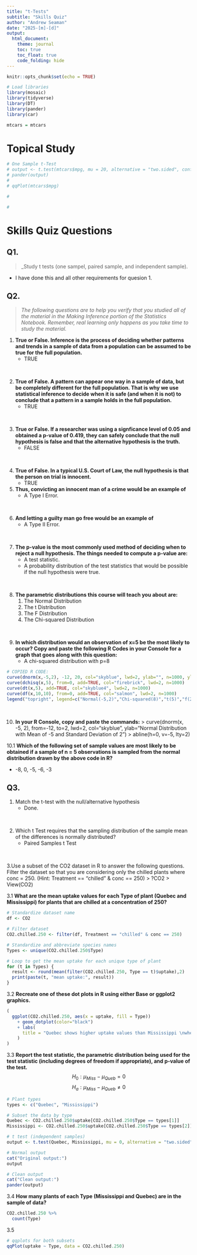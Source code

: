 ```yaml
---
title: "t-Tests"
subtitle: "Skills Quiz"
author: "Andrew Seaman"
date: "2025-[m]-[d]"
output: 
  html_document:
    theme: journal
    toc: true
    toc_float: true
    code_folding: hide
---
```


<!-- --------------------------------- -->
<!--          TOPICAL STUDY            -->
<!-- --------------------------------- -->

<!-- . -->

<!-- CHUNK #1 -->
<!-- Format knit output -->
```r
knitr::opts_chunk$set(echo = TRUE)
```

<!-- CHUNK #1 -->
<!-- Libraries and Data -->
```r
# Load libraries
library(mosaic)
library(tidyverse)
library(DT)
library(pander)
library(car)

mtcars = mtcars
```



# Topical Study

<!-- --------------------------------- -->
<!--          TOPICAL STUDY            -->
<!-- --------------------------------- -->

<!-- . -->

<!-- CHUNK #1 -->
<!-- One Sample t-Test -->
```r
# One Sample t-Test
# output <- t.test(mtcars$mpg, mu = 20, alternative = "two.sided", conf.level = 0.95)    
# pander(output)
# 
# qqPlot(mtcars$mpg)
```

<!-- CHUNK #2 -->

<!-- CHUNK #2 -->
<!-- Two Samples t-Test -->
```r
#

```

<!-- CHUNK #3 -->
<!-- Independent samples t Test -->
```r
#

```


<!-- SECTION END: DATA EXPLORATION -->
<!-- ............................. -->




# Skills Quiz Questions 

<!-- --------------------------------- -->
<!--      SKILLS QUIZ QUESTIONS        -->
<!-- --------------------------------- -->

<!-- . -->

## Q1.
<!-- Study t tests and take notes -->
> _Study t tests (one sampel, paired sample, and independent sample).

* I have done this and all other requirements for quesion 1.


## Q2.

> _The following questions are to help you verify that you studied all of the material in the Making Inference portion of the Statistics Notebook. Remember, real learning only happens as you take time to study the material._

1. __True or False. Inference is the process of deciding whether patterns and trends in a sample of data from a population can be assumed to be true for the full population.__
    * TRUE

</BR>

2. __True of False. A pattern can appear one way in a sample of data, but be completely different for the full population. That is why we use statistical inference to decide when it is safe (and when it is not) to conclude that a pattern in a sample holds in the full population.__
    * TRUE

</BR>

3. __True or False. If a researcher was using a signficance level of 0.05 and obtained a p-value of 0.419, they can safely conclude that the null hypothesis is false and that the alternative hypothesis is the truth.__
    * FALSE

</BR>

4. __True of False. In a typical U.S. Court of Law, the null hypothesis is that the person on trial is innocent.__
    * TRUE

5. __Thus, convicting an innocent man of a crime would be an example of__
    * A Type I Error.

</BR>

6. __And letting a guilty man go free would be an example of__
    * A Type II Error.

</BR>

7. __The p-value is the most commonly used method of deciding when to reject a null hypothesis. The things needed to compute a p-value are:__
    * A test statistic.
    * A probability distribution of the test statistics that would be possible if the null hypothesis were true.

    
</BR>

8. __The parametric distributions this course will teach you about are:__
    1. The Normal Distribution
    2. The t Distribution
    3. The F Distribution
    4. The Chi-squared Distribution

</BR>

9. __In which distribution would an observation of x=5 be the most likely to occur? Copy and paste the following R Codes in your Console for a graph that goes along with this question:__
    * A chi-squared distribution with  p=8

```r
# COPIED R CODE:
curve(dnorm(x,-5,2), -12, 20, col="skyblue", lwd=2, ylab="", n=1000, ylim=c(0,.81))
curve(dchisq(x,5), from=0, add=TRUE, col="firebrick", lwd=2, n=1000)
curve(dt(x,5), add=TRUE, col="skyblue4", lwd=2, n=1000)
curve(df(x,10,10), from=0, add=TRUE, col="salmon", lwd=2, n=1000)
legend("topright", legend=c("Normal(-5,2)","Chi-squared(8)","t(5)","f(2,5)"), lwd=2, lty=1, col=c("skyblue","firebrick","skyblue4","salmon"), bty='n')
```

</BR>

10. __In your R Console, copy and paste the commands:__
> curve(dnorm(x, -5, 2), from=-12, to=2, lwd=2, col="skyblue", ylab="Normal Distribution with Mean of -5 and Standard Deviation of 2")
> abline(h=0, v=-5, lty=2)

10.1 __Which of the following set of sample values are most likely to be obtained if a sample of n = 5 observations is sampled from the normal distribution drawn by the above code in R?__
    
  * -8, 0, -5, -6, -3


## Q3.
<!-- . -->

1. Match the t-test with the null/alternative hypothesis
    * Done.
    
</BR>

2. Which t Test requires that the sampling distribution of the sample mean of the differences is normally distributed?
    * Paired Samples t Test
    
</BR>

3.Use a subset of the CO2 dataset in R to answer the following questions. Filter the dataset so that you are considering only the chilled plants where conc = 250. (Hint: Treatment == "chilled" & conc == 250)
> ?CO2
> View(CO2)

3.1 __What are the mean uptake values for each Type of plant (Quebec and Mississippi) for plants that are chilled at a concentration of 250?__
```r
# Standardize dataset name
df <- CO2

# Filter dataset
CO2.chilled.250 <- filter(df, Treatment == "chilled" & conc == 250)

# Standardize and abbreviate species names
Types <- unique(CO2.chilled.250$Type)

# Loop to get the mean uptake for each unique type of plant
for (t in Types) {
  result <- round(mean(filter(CO2.chilled.250, Type == t)$uptake),2)
  print(paste(t, "mean uptake:", result))
}
```

3.2 __Recreate one of these dot plots in R using either Base or ggplot2 graphics.__
```r
(
  ggplot(CO2.chilled.250, aes(x = uptake, fill = Type))
    + geom_dotplot(color="black")
    + labs(
      title = "Quebec shows higher uptake values than Mississippi \nwhen plants are chilled at an ambient CO2 of 250",
    )
)
```

3.3 __Report the test statistic, the parametric distribution being used for the test statistic (including degrees of freedom if appropriate), and p-value of the test.__
$$
 H_0: \mu_{Miss} - \mu_{Queb} = 0 
$$
$$
 H_a: \mu_{Miss} - \mu_{Queb} \neq 0 
$$

```r
# Plant types
types <- c("Quebec", "Mississippi")

# Subset the data by type
Quebec <- CO2.chilled.250$uptake[CO2.chilled.250$Type == types[1]]
Mississippi <- CO2.chilled.250$uptake[CO2.chilled.250$Type == types[2]]

# t test (independent samples)
output <- t.test(Quebec, Mississippi, mu = 0, alternative = "two.sided", conf.level = 0.95)

# Normal output
cat("Original output:")
output

# Clean output
cat("Clean output:")
pander(output)
```
3.4 __How many plants of each Type (Mississippi and Quebec) are in the sample of data?__
```r
CO2.chilled.250 %>%
  count(Type)
```

3.5
```r
# qqplots for both subsets
qqPlot(uptake ~ Type, data = CO2.chilled.250)
```




<!-- QUIZ END -->